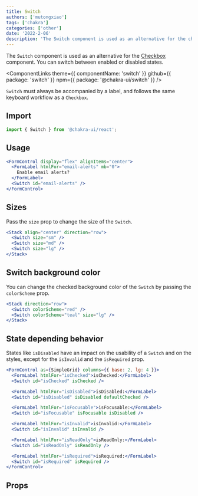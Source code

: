 ```yaml
---
title: Switch
authors: ['mutongxiao']
tags: ['chakra']
categories: ['other']
date: '2022-2-06'
description: 'The Switch component is used as an alternative for the checkbox component.'
---
```


The `Switch` component is used as an alternative for the
[Checkbox](/docs/components/form/checkbox) component. You can switch between
enabled or disabled states.

<ComponentLinks
  theme={{ componentName: 'switch' }}
  github={{ package: 'switch' }}
  npm={{ package: '@chakra-ui/switch' }}
/>

<carbon-ad></carbon-ad>

`Switch` must always be accompanied by a label, and follows the same keyboard
workflow as a `Checkbox`.

## Import

```js
import { Switch } from '@chakra-ui/react';
```

## Usage

```jsx
<FormControl display="flex" alignItems="center">
  <FormLabel htmlFor="email-alerts" mb="0">
    Enable email alerts?
  </FormLabel>
  <Switch id="email-alerts" />
</FormControl>
```

## Sizes

Pass the `size` prop to change the size of the `Switch`.

```jsx
<Stack align="center" direction="row">
  <Switch size="sm" />
  <Switch size="md" />
  <Switch size="lg" />
</Stack>
```

## Switch background color

You can change the checked background color of the `Switch` by passing the
`colorScheme` prop.

```jsx
<Stack direction="row">
  <Switch colorScheme="red" />
  <Switch colorScheme="teal" size="lg" />
</Stack>
```

## State depending behavior

States like `isDisabled` have an impact on the usability of a `Switch` and on
the styles, except for the `isInvalid` and the `isRequired` prop.

```jsx
<FormControl as={SimpleGrid} columns={{ base: 2, lg: 4 }}>
  <FormLabel htmlFor="isChecked">isChecked:</FormLabel>
  <Switch id="isChecked" isChecked />

  <FormLabel htmlFor="isDisabled">isDisabled:</FormLabel>
  <Switch id="isDisabled" isDisabled defaultChecked />

  <FormLabel htmlFor="isFocusable">isFocusable:</FormLabel>
  <Switch id="isFocusable" isFocusable isDisabled />

  <FormLabel htmlFor="isInvalid">isInvalid:</FormLabel>
  <Switch id="isInvalid" isInvalid />

  <FormLabel htmlFor="isReadOnly">isReadOnly:</FormLabel>
  <Switch id="isReadOnly" isReadOnly />

  <FormLabel htmlFor="isRequired">isRequired:</FormLabel>
  <Switch id="isRequired" isRequired />
</FormControl>
```

## Props

<PropsTable of="Switch" />
